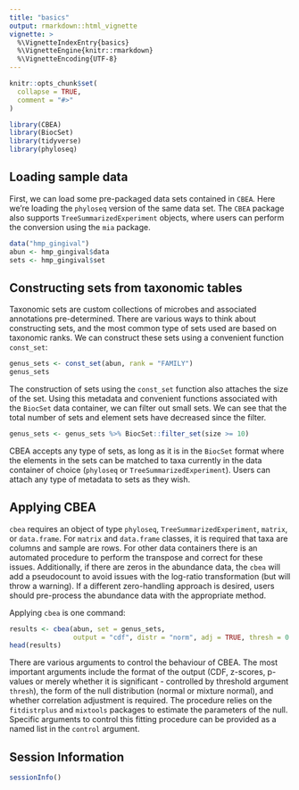 ```yaml
---
title: "basics"
output: rmarkdown::html_vignette
vignette: >
  %\VignetteIndexEntry{basics}
  %\VignetteEngine{knitr::rmarkdown}
  %\VignetteEncoding{UTF-8}
---
```


```r
knitr::opts_chunk$set(
  collapse = TRUE,
  comment = "#>"
)
```

```r
library(CBEA)
library(BiocSet)
library(tidyverse)
library(phyloseq)
```

## Loading sample data  
First, we can load some pre-packaged data sets contained in `CBEA`. Here we're loading the `phyloseq` version of the same data set. The `CBEA` package also supports `TreeSummarizedExperiment` objects, where users can perform the conversion using the `mia` package.          
```r
data("hmp_gingival")
abun <- hmp_gingival$data
sets <- hmp_gingival$set
```

## Constructing sets from taxonomic tables  
Taxonomic sets are custom collections of microbes and associated annotations pre-determined. There are various ways to think about constructing sets, and the most common type of sets used are based on taxonomic ranks. We can construct these sets using a convenient function `const_set`:  

```r
genus_sets <- const_set(abun, rank = "FAMILY")
genus_sets
```
The construction of sets using the `const_set` function also attaches the size of the set. Using this metadata and convenient functions associated with the `BiocSet` data container, we can filter out small sets. We can see that the total number of sets and element sets have decreased since the filter.  
```r
genus_sets <- genus_sets %>% BiocSet::filter_set(size >= 10)
```

CBEA accepts any type of sets, as long as it is in the `BiocSet` format where the elements in the sets can be matched to taxa currently in the data container of choice (`phyloseq` or `TreeSummarizedExperiment`). Users can attach any type of metadata to sets as they wish. 

## Applying CBEA   

`cbea` requires an object of type `phyloseq`, `TreeSummarizedExperiment`, `matrix`, or `data.frame`. For `matrix` and `data.frame` classes, it is required that taxa are columns and sample are rows. For other data containers there is an automated procedure to perform the transpose and correct for these issues. Additionally, if there are zeros in the abundance data, the `cbea` will add a pseudocount to avoid issues with the log-ratio transformation (but will throw a warning). If a different zero-handling approach is desired, users should pre-process the abundance data with the appropriate method.  

Applying `cbea` is one command:  
```r
results <- cbea(abun, set = genus_sets, 
                output = "cdf", distr = "norm", adj = TRUE, thresh = 0.05)
head(results)
```

There are various arguments to control the behaviour of CBEA. The most important arguments include the format of the output (CDF, z-scores, p-values or merely whether it is significant - controlled by threshold argument `thresh`), the form of the null distribution (normal or mixture normal), and whether correlation adjustment is required. The procedure relies on the `fitdistrplus` and `mixtools` packages to estimate the parameters of the null. Specific arguments to control this fitting procedure can be provided as a named list in the `control` argument. 

## Session Information 
```r
sessionInfo()
```

